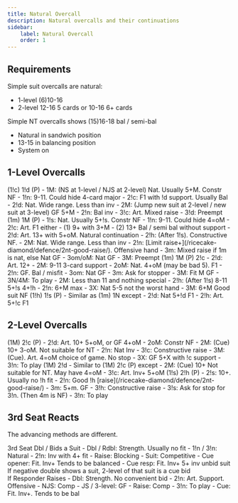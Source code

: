 ```yaml
---
title: Natural Overcall
description: Natural overcalls and their continuations
sidebar:
    label: Natural Overcall
    order: 1
---
```



## Requirements

Simple suit overcalls are natural:
- 1-level (6)10-16
- 2-level 12-16 5 cards or 10-16 6+ cards

Simple NT overcalls shows (15)16-18 bal / semi-bal
- Natural in sandwich position
- 13-15 in balancing position
- System on

## 1-Level Overcalls

<BiddingTree>
(1!c) 1!d (P)
- 1M: (NS at 1-level / NJS at 2-level) Nat. Usually 5+M. Constr NF
- 1!n: 9-11. Could hide 4-card major
- 2!c: F1 with !d support. Usually Bal
- 2!d: Nat. Wide range. Less than inv
- 2M: (Jump new suit at 2-level / new suit at 3-level) GF 5+M
- 2!n: Bal inv
- 3!c: Art. Mixed raise
- 3!d: Preempt
</BiddingTree>

<BiddingTree>
(1m) 1M (P)
- 1!s: Nat. Usually 5+!s. Constr NF
- 1!n: 9-11. Could hide 4=oM
- 2!c: Art. F1 either
    - (1) 9+ with 3+M
    - (2) 13+ Bal / semi bal without support
- 2!d: Art. 13+ with 5+oM. Natural continuation
- 2!h: (After 1!s). Constructive NF.
- 2M: Nat. Wide range. Less than inv
- 2!n: [Limit raise+](/ricecake-diamond/defence/2nt-good-raise/). Offensive hand
- 3m: Mixed raise if 1m is nat, else Nat GF
- 3om/oM: Nat GF
- 3M: Preempt
</BiddingTree>

<BiddingTree>
(1m) 1M (P) 2!c
- 2!d: Art. 12+
    - 2M: 9-11 3-card support
    - 2oM: Nat. 4+oM (may be bad 5). F1
    - 2!n: GF. Bal / misfit
    - 3om: Nat GF
    - 3m: Ask for stopper
    - 3M: Fit M GF
    - 3N/4M: To play
- 2M: Less than 11 and nothing special
- 2!h: (After 1!s) 8-11 5+!s 4+!h
- 2!n: 6+M max
- 3X: Nat 5-5 not the worst hand
- 3M: 6+M Good suit NF
</BiddingTree>

<BiddingTree>
(1!h) 1!s (P)
- Similar as (1m) 1N except
- 2!d: Nat 5+!d F1
- 2!h: Art. 5+!c F1
</BiddingTree>

## 2-Level Overcalls

<BiddingTree>
(1M) 2!c (P)
- 2!d: Art. 10+ 5+oM, or GF 4+oM
- 2oM: Constr NF
- 2M: (Cue) 10+ 3-oM. Not suitable for NT
- 2!n: Nat Inv
- 3!c: Constructive raise
- 3M: (Cue). Art. 4=oM choice of game. No stop
- 3X: GF 5+X with !c support
- 3!n: To play
</BiddingTree>

<BiddingTree>
(1M) 2!d
- Similar to (1M) 2!c (P) except
- 2M: (Cue) 10+ Not suitable for NT. May have 4=oM
- 3!c: Art. Inv+ 5+oM
</BiddingTree>

<BiddingTree>
(1!s) 2!h (P)
- 2!s: 10+. Usually no !h fit
- 2!n: Good !h [raise](/ricecake-diamond/defence/2nt-good-raise/)
- 3m: 5+m. GF
- 3!h: Constructive raise
- 3!s: Ask for stop for 3!n. (Then 4m is NF)
- 3!n: To play
</BiddingTree>

## 3rd Seat Reacts

The advancing methods are different.

<BiddingTree>
3rd Seat Dbl / Bids a Suit
- Dbl / Rdbl: Strength. Usually no fit
- 1!n / 3!n: Natural
- 2!n: Inv with 4+ fit
- Raise: Blocking
- Suit: Competitive
- Cue opener: Fit. Inv+ Tends to be balanced
- Cue resp: Fit. Inv+ 5+ inv unbid suit
</BiddingTree>

<Aside type="note">
If negative double shows a suit, 2-level of that suit is a cue bid
</Aside>

<BiddingTree>
If Responder Raises
- Dbl: Strength. No convenient bid
- 2!n: Art. Support. Offensive
- NJS: Comp
- JS / 3-level: GF
- Raise: Comp
- 3!n: To play
- Cue: Fit. Inv+. Tends to be bal
</BiddingTree>

